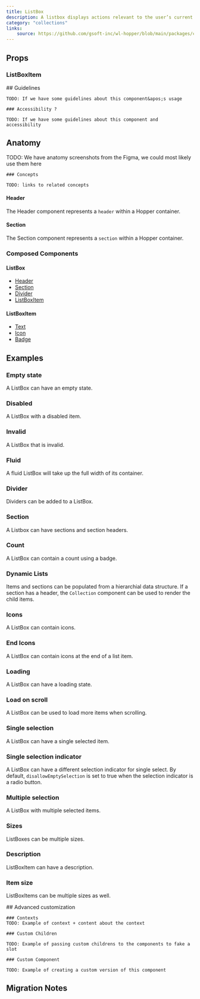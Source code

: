 ```yaml
---
title: ListBox
description: A listbox displays actions relevant to the user’s current selection.
category: "collections"
links:
    source: https://github.com/gsoft-inc/wl-hopper/blob/main/packages/components/src/listbox/src/ListBox.tsx
---
```


<Example src="ListBox/docs/preview" isOpen />

## Props

<PropTable component="ListBox" />

### ListBoxItem

<PropTable component="ListBoxItem" />


<FeatureFlag flag="next">
    ## Guidelines

    TODO: If we have some guidelines about this component&apos;s usage

    ### Accessibility ?

    TODO: If we have some guidelines about this component and accessibility
</FeatureFlag>

## Anatomy

<FeatureFlag flag="rc">
    TODO: We have anatomy screenshots from the Figma, we could most likely use them here

    ### Concepts

    TODO: links to related concepts
</FeatureFlag>


#### Header

The Header component represents a `header` within a Hopper container.

#### Section

The Section component represents a `section` within a Hopper container.

### Composed Components

#### ListBox

- [Header](./Listbox#header)
- [Section](./Listbox#section)
- [Divider](./Divider)
- [ListBoxItem](./Listbox#listboxitem)


#### ListBoxItem

- [Text](./Text)
- [Icon](./Icon)
- [Badge](./Badge)

## Examples

### Empty state

A ListBox can have an empty state.

<Example src="ListBox/docs/empty" />

### Disabled

A ListBox with a disabled item.

<Example src="ListBox/docs/disabled" />

### Invalid

A ListBox that is invalid.

<Example src="ListBox/docs/invalid" />

### Fluid

A fluid ListBox will take up the full width of its container.

<Example src="ListBox/docs/fluid" />

### Divider

Dividers can be added to a ListBox.

<Example src="ListBox/docs/divider" />

### Section

A Listbox can have sections and section headers.

<Example src="ListBox/docs/section" />

### Count

A ListBox can contain a count using a badge.

<Example src="ListBox/docs/count" />

### Dynamic Lists

Items and sections can be populated from a hierarchial data structure.
If a section has a header, the `Collection` component can be used to render the child items.

<Example src="ListBox/docs/dynamicLists" />

### Icons

A ListBox can contain icons.

<Example src="ListBox/docs/icons" />

### End Icons

A ListBox can contain icons at the end of a list item.

<Example src="ListBox/docs/endIcons" />

### Loading

A ListBox can have a loading state.

<Example src="ListBox/docs/loading" />

### Load on scroll

A ListBox can be used to load more items when scrolling.

<Example src="ListBox/docs/loadOnScroll" />

### Single selection

A ListBox can have a single selected item.

<Example src="ListBox/docs/selection" />

### Single selection indicator

A ListBox can have a different selection indicator for single select.
By default, `disallowEmptySelection` is set to true when the selection indicator is a radio button.

<Example src="ListBox/docs/selectionIndicator" />

### Multiple selection

A ListBox with multiple selected items.

<Example src="ListBox/docs/multipleSelected" />

### Sizes

ListBoxes can be multiple sizes.

<Example src="ListBox/docs/size" />

### Description

ListBoxItem can have a description.

<Example src="ListBox/docs/description" />


### Item size

ListBoxItems can be multiple sizes as well.

<Example src="ListBox/docs/multipleSizes" />

<FeatureFlag flag="next">
    ## Advanced customization

    ### Contexts
    TODO: Example of context + content about the context

    ### Custom Children

    TODO: Example of passing custom childrens to the components to fake a slot

    ### Custom Component

    TODO: Example of creating a custom version of this component
</FeatureFlag>

## Migration Notes

<MigrateGuide src="ListBox/docs/migration-notes" />
